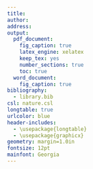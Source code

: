 ```yaml
---
title:
author:
address:
output:
  pdf_document:
    fig_caption: true
    latex_engine: xelatex
    keep_tex: yes
    number_sections: true
    toc: true
  word_document:
    fig_caption: true
bibliography:
  - library.bib
csl: nature.csl
longtable: true
urlcolor: blue
header-includes:
  - \usepackage{longtable}
  - \usepackage{graphicx}
geometry: margin=1.0in
fontsize: 12pt
mainfont: Georgia
---
```


